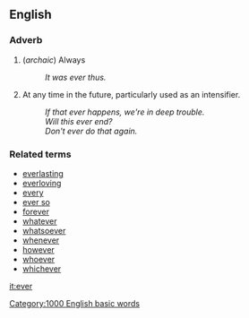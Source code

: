 == English ==

=== Adverb ===

# (''archaic'') Always
#: ''It was ever thus.''
# At any time in the future, particularly used as an intensifier.
#: ''If that ever happens, we're in deep trouble.''
#: ''Will this ever end?''
#: ''Don't ever do that again.''

=== Related terms ===

*[[everlasting]]
*[[everloving]]
*[[every]]
*[[ever so]]
*[[forever]]
*[[whatever]]
*[[whatsoever]]
*[[whenever]]
*[[however]]
*[[whoever]]
*[[whichever]]

[[it:ever]]
[[Category:1000 English basic words]]